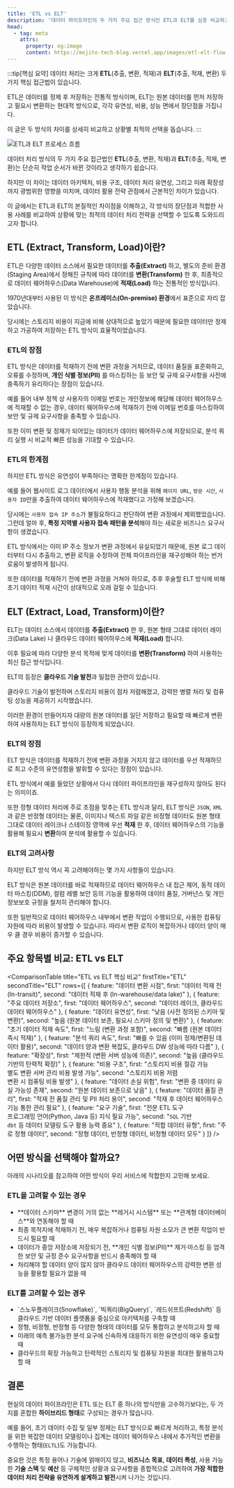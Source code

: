 ```yaml
---
title: 'ETL vs ELT'
description: '데이터 파이프라인의 두 가지 주요 접근 방식인 ETL과 ELT를 심층 비교하고, 상황에 맞는 최적의 선택을 위한 가이드라인을 제공합니다.'
head:
  - tag: meta
    attrs:
      property: og:image
      content: https://mojito-tech-blog.vercel.app/images/etl-elt-flow.png
---
```


<ReadingTimeInfo minutesRead="5 min read" date="2025-05-14"/>

:::tip[핵심 요약]
데이터 처리는 크게 **ETL**(추출, 변환, 적재)과 **ELT**(추출, 적재, 변환) 두 가지 핵심 접근법이 있습니다.

ETL은 데이터를 정제 후 저장하는 전통적 방식이며, ELT는 원본 데이터를 먼저 저장하고 필요시 변환하는 현대적 방식으로, 각각 유연성, 비용, 성능 면에서 장단점을 가집니다.

이 글은 두 방식의 차이를 상세히 비교하고 상황별 최적의 선택을 돕습니다.
:::

![ETL과 ELT 프로세스 흐름](/images/etl-elt-flow.png)

데이터 처리 방식의 두 가지 주요 접근법인 **ETL**(추출, 변환, 적재)과 **ELT**(추출, 적재, 변환)는 단순히 작업 순서가 바뀐 것이라고 생각하기 쉽습니다.

하지만 이 차이는 데이터 아키텍처, 비용 구조, 데이터 처리 유연성, 그리고 미래 확장성까지 광범위한 영향을 미치며, 데이터 활용 전략 관점에서 근본적인 차이가 있습니다.

이 글에서는 ETL과 ELT의 본질적인 차이점을 이해하고, 각 방식의 장단점과 적합한 사용 사례를 비교하여 상황에 맞는 최적의 데이터 처리 전략을 선택할 수 있도록 도와드리고자 합니다.

## ETL (Extract, Transform, Load)이란?

ETL은 다양한 데이터 소스에서 필요한 데이터를 **추출(Extract)** 하고, 별도의 준비 환경(Staging Area)에서 정해진 규칙에 따라 데이터를 **변환(Transform)** 한 후, 최종적으로 데이터 웨어하우스(Data Warehouse)에 **적재(Load)** 하는 전통적인 방식입니다.

1970년대부터 사용된 이 방식은 **온프레미스(On-premise) 환경**에서 표준으로 자리 잡았습니다.

당시에는 스토리지 비용이 지금에 비해 상대적으로 높았기 때문에 필요한 데이터만 정제하고 가공하여 저장하는 ETL 방식이 효율적이었습니다.

### ETL의 장점

ETL 방식은 데이터를 적재하기 전에 변환 과정을 거치므로, 데이터 품질을 표준화하고, 오류를 수정하며, **개인 식별 정보(PII)** 를 마스킹하는 등 보안 및 규제 요구사항을 사전에 충족하기 유리하다는 장점이 있습니다.

예를 들어 내부 정책 상 사용자의 이메일 번호는 개인정보에 해당해 데이터 웨어하우스에 적재할 수 없는 경우, 데이터 웨어하우스에 적재하기 전에 이메일 번호를 마스킹하여 보안 및 규제 요구사항을 충족할 수 있습니다.

또한 이미 변환 및 정재가 되어있는 데이터가 데이터 웨어하우스에 저장되므로, 분석 쿼리 실행 시 비교적 빠른 성능을 기대할 수 있습니다.

### ETL의 한계점

하지만 ETL 방식은 유연성이 부족하다는 명확한 한계점이 있습니다.

예를 들어 웹사이트 로그 데이터에서 사용자 행동 분석을 위해 `페이지 URL`, `방문 시간`, `사용자 ID`만을 추출하여 데이터 웨어하우스에 적재했다고 가정해 보겠습니다.

당시에는 `사용자 접속 IP 주소`가 불필요하다고 판단하여 변환 과정에서 제외했었습니다. 그런데 얼마 후, **특정 지역별 사용자 접속 패턴을 분석**해야 하는 새로운 비즈니스 요구사항이 생겼습니다.

ETL 방식에서는 이미 IP 주소 정보가 변환 과정에서 유실되었기 때문에, 원본 로그 데이터부터 다시 추출하고, 변환 로직을 수정하여 전체 파이프라인을 재구성해야 하는 번거로움이 발생하게 됩니다.

또한 데이터를 적재하기 전에 변환 과정을 거쳐야 하므로, 추후 후술할 ELT 방식에 비해 초기 데이터 적재 시간이 상대적으로 오래 걸릴 수 있습니다.

## ELT (Extract, Load, Transform)이란?

ELT는 데이터 소스에서 데이터를 **추출(Extract)** 한 후, 원본 형태 그대로 데이터 레이크(Data Lake) 나 클라우드 데이터 웨어하우스에 **적재(Load)** 합니다.

이후 필요에 따라 다양한 분석 목적에 맞게 데이터를 **변환(Transform)** 하여 사용하는 최신 접근 방식입니다.

ELT의 등장은 **클라우드 기술 발전**과 밀접한 관련이 있습니다.

클라우드 기술이 발전하며 스토리지 비용이 점차 저렴해졌고, 강력한 병렬 처리 및 컴퓨팅 성능을 제공하기 시작했습니다. 

이러한 환경이 만들어지자 대량의 원본 데이터를 일단 저장하고 필요할 때 빠르게 변환하여 사용하자는 ELT 방식이 등장하게 되었습니다.

### ELT의 장점

ELT 방식은 데이터를 적재하기 전에 변환 과정을 거치지 않고 데이터를 우선 적재하므로 최고 수준의 유연성함을 발휘할 수 있다는 장점이 있습니다.

ETL 방식에서 예를 들었던 상황에서 다시 데이터 파이프라인을 재구성하지 않아도 된다는 의미이죠.

또한 정형 데이터 처리에 주로 초점을 맞추는 ETL 방식과 달리, ELT 방식은 `JSON`, `XML`과 같은 반정형 데이터는 물론, 이미지나 텍스트 파일 같은 비정형 데이터도 원본 형태 그대로 데이터 레이크나 스테이징 영역에 우선 **적재** 한 후, 데이터 웨어하우스의 기능을 활용해 필요시 **변환**하여 분석에 활용할 수 있습니다.

### ELT의 고려사항

하지만 ELT 방식 역시 꼭 고려해야하는 몇 가지 사항들이 있습니다.

ELT 방식은 원본 데이터를 바로 적재하므로 데이터 웨어하우스 내 접근 제어, 동적 데이터 마스킹(DDM), 컬럼 레벨 보안 등의 기능을 활용하여 데이터 품질, 거버넌스 및 개인정보보호 규정을 철저히 관리해야 합니다.

또한 일반적으로 데이터 웨어하우스 내부에서 변환 작업이 수행되므로, 사용한 컴퓨팅 자원에 따라 비용이 발생할 수 있습니다. 따라서 변환 로직이 복잡하거나 데이터 양이 매우 클 경우 비용이 증가할 수 있습니다.

## 주요 항목별 비교: ETL vs ELT

<ComparisonTable
  title="ETL vs ELT 핵심 비교"
  firstTitle="ETL"
  secondTitle="ELT"
  rows={[
    {
      feature: "데이터 변환 시점",
      first: "데이터 적재 전 (In-transit)",
      second: "데이터 적재 후 (In-warehouse/data lake)"
    },
    {
      feature: "주요 데이터 저장소",
      first: "데이터 웨어하우스",
      second: "데이터 레이크, 클라우드 데이터 웨어하우스"
    },
    {
      feature: "데이터 유연성",
      first: "낮음 (사전 정의된 스키마 및 변환)",
      second: "높음 (원본 데이터 보존, 필요시 스키마 정의 및 변환)"
    },
    {
      feature: "초기 데이터 적재 속도",
      first: "느림 (변환 과정 포함)",
      second: "빠름 (원본 데이터 즉시 적재)"
    },
    {
      feature: "분석 쿼리 속도",
      first: "빠를 수 있음 (이미 정제/변환된 데이터 활용)",
      second: "데이터 양과 변환 복잡도, 클라우드 DW 성능에 따라 다름"
    },
    {
      feature: "확장성",
      first: "제한적 (변환 서버 성능에 의존)",
      second: "높음 (클라우드 기반의 탄력적 확장)"
    },
    {
      feature: "비용 구조",
      first: "스토리지 비용 절감 가능<br/>별도 변환 서버 관리 비용 발생 가능",
      second: "스토리지 비용 저렴<br/>변환 시 컴퓨팅 비용 발생"
    },
    {
      feature: "데이터 손실 위험",
      first: "변환 중 데이터 유실 가능성 존재",
      second: "원본 데이터 보존으로 낮음"
    },
    {
      feature: "데이터 품질 관리",
      first: "적재 전 품질 관리 및 PII 처리 용이",
      second: "적재 후 데이터 웨어하우스 기능 통한 관리 필요"
    },
    {
      feature: "요구 기술",
      first: "전문 ETL 도구<br/>프로그래밍 언어(Python, Java 등) 지식 필요 가능",
      second: "`SQL` 기반<br/>`dbt` 등 데이터 모델링 도구 활용 능력 중요"
    },
    {
      feature: "적합 데이터 유형",
      first: "주로 정형 데이터",
      second: "정형 데이터, 반정형 데이터, 비정형 데이터 모두"
    }
  ]}
/>

## 어떤 방식을 선택해야 할까요?

아래의 시나리오를 참고하여 어떤 방식이 우리 서비스에 적합한지 고민해 보세요.

<ChoiceCardGrid>
  <div slot="choiceOne" class="choice-card etl-card">
    <div class="card-header">
      <h3 class="card-title">ETL을 고려할 수 있는 경우</h3>
    </div>
    <ul class="card-content">
      <li>**데이터 스키마** 변경이 거의 없는 **레거시 시스템** 또는 **관계형 데이터베이스**와 연동해야 할 때</li>
      <li>최종 목적지에 적재하기 전, 매우 복잡하거나 컴퓨팅 자원 소모가 큰 변환 작업이 반드시 필요할 때</li>
      <li>데이터가 중앙 저장소에 저장되기 전, **개인 식별 정보(PII)** 제거·마스킹 등 엄격한 보안 및 규정 준수 요구사항을 반드시 충족해야 할 때</li>
      <li>처리해야 할 데이터 양이 많지 않아 클라우드 데이터 웨어하우스의 강력한 변환 성능을 활용할 필요가 없을 때</li>
    </ul>
  </div>
  <div slot="choiceTwo" class="choice-card elt-card">
    <div class="card-header">
      <h3 class="card-title">ELT를 고려할 수 있는 경우</h3>
    </div>
    <ul class="card-content">
      <li>`스노우플레이크(Snowflake)`, `빅쿼리(BigQuery)`, `레드쉬프트(Redshift)` 등 클라우드 기반 데이터 플랫폼을 중심으로 아키텍처를 구축할 때</li>
      <li>정형, 비정형, 반정형 등 다양한 형태의 데이터를 모두 통합하고 분석하고자 할 때</li>
      <li>미래의 예측 불가능한 분석 요구에 신속하게 대응하기 위한 유연성이 매우 중요할 때</li>
      <li>클라우드의 확장 가능하고 탄력적인 스토리지 및 컴퓨팅 자원을 최대한 활용하고자 할 때</li>
    </ul>
  </div>
</ChoiceCardGrid>

## 결론

현실의 데이터 파이프라인은 ETL 또는 ELT 중 하나의 방식만을 고수하기보다는, 두 가지를 혼합한 **하이브리드 형태**로 구성되는 경우가 많습니다.

예를 들어, 초기 데이터 수집 및 일부 정제는 ELT 방식으로 빠르게 처리하고, 특정 분석을 위한 복잡한 데이터 모델링이나 집계는 데이터 웨어하우스 내에서 추가적인 변환을 수행하는 형태(`ELTL`)도 가능합니다.

중요한 것은 특정 용어나 기술에 얽매이지 않고, **비즈니스 목표**, **데이터 특성**, 사용 가능한 **기술 스택** 및 **예산** 등 구체적인 상황과 요구사항을 종합적으로 고려하여 **가장 적합한 데이터 처리 전략을 유연하게 설계하고 발전**시켜 나가는 것입니다.
